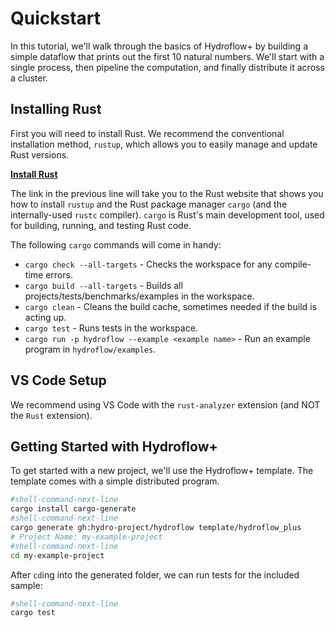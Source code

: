 # Quickstart
In this tutorial, we'll walk through the basics of Hydroflow+ by building a simple dataflow that prints out the first 10 natural numbers. We'll start with a single process, then pipeline the computation, and finally distribute it across a cluster.

## Installing Rust

First you will need to install Rust. We recommend the conventional installation
method, `rustup`, which allows you to easily manage and update Rust versions.

[**Install Rust**](https://www.rust-lang.org/tools/install)

The link in the previous line will take you to the Rust website that shows you how to
install `rustup` and the Rust package manager `cargo` (and the
internally-used `rustc` compiler). `cargo` is Rust's main development tool,
used for building, running, and testing Rust code.

The following `cargo` commands will come in handy:
* `cargo check --all-targets` - Checks the workspace for any compile-time
  errors.
* `cargo build --all-targets` - Builds all projects/tests/benchmarks/examples
  in the workspace.
* `cargo clean` - Cleans the build cache, sometimes needed if the build is
  acting up.
* `cargo test` - Runs tests in the workspace.
* `cargo run -p hydroflow --example <example name>` - Run an example program in
  `hydroflow/examples`.

## VS Code Setup

We recommend using VS Code with the `rust-analyzer` extension (and NOT the
`Rust` extension).

## Getting Started with Hydroflow+
To get started with a new project, we'll use the Hydroflow+ template. The template comes with a simple distributed program.

```bash
#shell-command-next-line
cargo install cargo-generate
#shell-command-next-line
cargo generate gh:hydro-project/hydroflow template/hydroflow_plus
# Project Name: my-example-project
#shell-command-next-line
cd my-example-project
```

After `cd`ing into the generated folder, we can run tests for the included sample:
```bash
#shell-command-next-line
cargo test
```